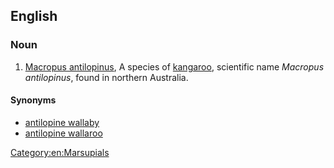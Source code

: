 ==English==
{{wikipedia|Antilopine Kangaroo}}

===Noun===
{{en-noun|sg=[[antilopine]] [[kangaroo]]}}

# [[Macropus antilopinus]], A species of [[kangaroo]], scientific name ''Macropus antilopinus'', found in northern Australia. 

====Synonyms====
*[[antilopine wallaby]]
*[[antilopine wallaroo]]

[[Category:en:Marsupials]]